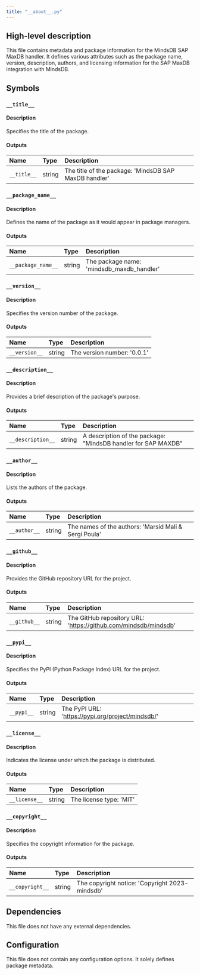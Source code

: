 ```yaml
---
title: "__about__.py"
---
```


## High-level description
This file contains metadata and package information for the MindsDB SAP MaxDB handler. It defines various attributes such as the package name, version, description, authors, and licensing information for the SAP MaxDB integration with MindsDB.

## Symbols

### `__title__`
#### Description
Specifies the title of the package.

#### Outputs
| Name | Type | Description |
|:-----|:-----|:------------|
| `__title__` | string | The title of the package: 'MindsDB SAP MaxDB handler' |

### `__package_name__`
#### Description
Defines the name of the package as it would appear in package managers.

#### Outputs
| Name | Type | Description |
|:-----|:-----|:------------|
| `__package_name__` | string | The package name: 'mindsdb_maxdb_handler' |

### `__version__`
#### Description
Specifies the version number of the package.

#### Outputs
| Name | Type | Description |
|:-----|:-----|:------------|
| `__version__` | string | The version number: '0.0.1' |

### `__description__`
#### Description
Provides a brief description of the package's purpose.

#### Outputs
| Name | Type | Description |
|:-----|:-----|:------------|
| `__description__` | string | A description of the package: "MindsDB handler for SAP MAXDB" |

### `__author__`
#### Description
Lists the authors of the package.

#### Outputs
| Name | Type | Description |
|:-----|:-----|:------------|
| `__author__` | string | The names of the authors: 'Marsid Mali & Sergi Poula' |

### `__github__`
#### Description
Provides the GitHub repository URL for the project.

#### Outputs
| Name | Type | Description |
|:-----|:-----|:------------|
| `__github__` | string | The GitHub repository URL: 'https://github.com/mindsdb/mindsdb' |

### `__pypi__`
#### Description
Specifies the PyPI (Python Package Index) URL for the project.

#### Outputs
| Name | Type | Description |
|:-----|:-----|:------------|
| `__pypi__` | string | The PyPI URL: 'https://pypi.org/project/mindsdb/' |

### `__license__`
#### Description
Indicates the license under which the package is distributed.

#### Outputs
| Name | Type | Description |
|:-----|:-----|:------------|
| `__license__` | string | The license type: 'MIT' |

### `__copyright__`
#### Description
Specifies the copyright information for the package.

#### Outputs
| Name | Type | Description |
|:-----|:-----|:------------|
| `__copyright__` | string | The copyright notice: 'Copyright 2023- mindsdb' |

## Dependencies
This file does not have any external dependencies.

## Configuration
This file does not contain any configuration options. It solely defines package metadata.
